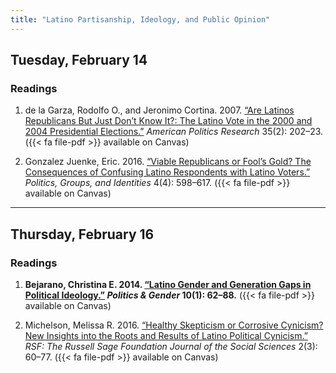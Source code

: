 ```yaml
---
title: "Latino Partisanship, Ideology, and Public Opinion"
---
```


## Tuesday, February 14

### Readings 

1. de la Garza, Rodolfo O., and Jeronimo Cortina. 2007. ["Are Latinos Republicans But Just Don’t Know It?: The Latino Vote in the 2000 and 2004 Presidential Elections."](https://doi.org/10.1177/1532673X06294885) *American Politics Research* 35(2): 202–23. ({{< fa file-pdf >}} available on Canvas)

2. Gonzalez Juenke, Eric. 2016. ["Viable Republicans or Fool’s Gold? The Consequences of Confusing Latino Respondents with Latino Voters."](https://doi.org/10.1080/21565503.2015.1050419) *Politics, Groups, and Identities* 4(4): 598–617. ({{< fa file-pdf >}} available on Canvas)


---


## Thursday, February 16

### Readings 

1. **Bejarano, Christina E. 2014. ["Latino Gender and Generation Gaps in Political Ideology."](https://doi.org/10.1017/S1743923X13000548) *Politics & Gender* 10(1): 62–88.** ({{< fa file-pdf >}} available on Canvas)

2. Michelson, Melissa R. 2016. ["Healthy Skepticism or Corrosive Cynicism? New Insights into the Roots and Results of Latino Political Cynicism."](https://doi.org/10.7758/RSF.2016.2.3.04) *RSF: The Russell Sage Foundation Journal of the Social Sciences* 2(3): 60–77. ({{< fa file-pdf >}} available on Canvas)




 
